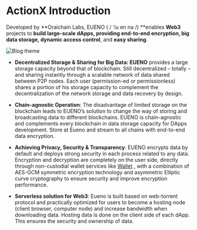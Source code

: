 # ActionX Introduction

Developed by **Oraichain Labs, EUENO ( / 'iu en nə /) **enables **Web3** projects to **build large-scale dApps, providing end-to-end encryption, big data storage, dynamic access control**, and **easy sharing**. 

![Blog theme](https://docs.eueno.io/~gitbook/image?url=https%3A%2F%2F3701722239-files.gitbook.io%2F%7E%2Ffiles%2Fv0%2Fb%2Fgitbook-x-prod.appspot.com%2Fo%2Fspaces%252FQRsOb8nybzYU151xljhX%252Fuploads%252FIHncIwvIU56idQVMbXMf%252FScreen%2520Shot%25202022-11-25%2520at%252014.13.30.png%3Falt%3Dmedia%26token%3D1ab8f0e7-7109-4ad7-b7f3-6797ca7ec625&width=768&dpr=4&quality=100&sign=2050fe53&sv=1)


- **Decentralized Storage & Sharing for Big Data: EUENO** provides a large storage capacity beyond that of blockchain. Still decentralized – totally – and sharing instantly through a scalable network of data shared between P2P nodes. Each user (permission-ed or permissionless) shares a portion of his storage capacity to complement the decentralization of the network storage and data recovery by design.

- **Chain-agnostic Operation**: The disadvantage of limited storage on the blockchain leads to EUENO’s solution to change the way of storing and broadcasting data to different blockchains. EUENO is chain-agnostic and complements every blockchain in data storage capacity for DApps development. Store at Eueno and stream to all chains with end-to-end data encryption. 

- **Achieving Privacy, Security & Transparency**: EUENO encrypts data by default and deploys strong security in each process related to any data. Encryption and decryption are completely on the user side, directly through non-custodial wallet services like [Wallet](https://www.example.com)
, with a combination of AES-GCM symmetric encryption technology and asymmetric Elliptic curve cryptography to ensure security and improve encryption performance. 

- **Serverless solution for Web3**: Eueno is built based on web-torrent protocol and practically optimized for users to become a hosting node (client browser, computer node) and increase bandwidth when downloading data. Hosting data is done on the client side of each dApp. This ensures the security and ownership of data.